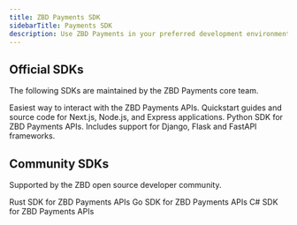 ```yaml
---
title: ZBD Payments SDK
sidebarTitle: Payments SDK
description: Use ZBD Payments in your preferred development environment.
---
```


## Official SDKs

The following SDKs are maintained by the ZBD Payments core team.

<CardGroup cols={2}>
  <Card title="TypeScript SDK" icon="code" href="/payments/sdk/typescript">
    Easiest way to interact with the ZBD Payments APIs. Quickstart guides and source code for Next.js, Node.js, and Express applications.
  </Card>
  <Card title="Python SDK" icon="code" href="/payments/sdk/python">
    Python SDK for ZBD Payments APIs. Includes support for Django, Flask and FastAPI frameworks.
  </Card>
</CardGroup>

<br />

## Community SDKs

Supported by the ZBD open source developer community.

<CardGroup cols={3}>
  <Card title="Rust SDK" icon="code" color="#000000" href="/payments/sdk/rust">
    Rust SDK for ZBD Payments APIs
  </Card>
  <Card title="Go SDK" icon="code" color="#000000" href="/payments/sdk/go">
    Go SDK for ZBD Payments APIs
  </Card>
  <Card title="C# SDK" icon="code" color="#000000" href="/payments/sdk/csharp">
    C# SDK for ZBD Payments APIs
  </Card>
</CardGroup>
